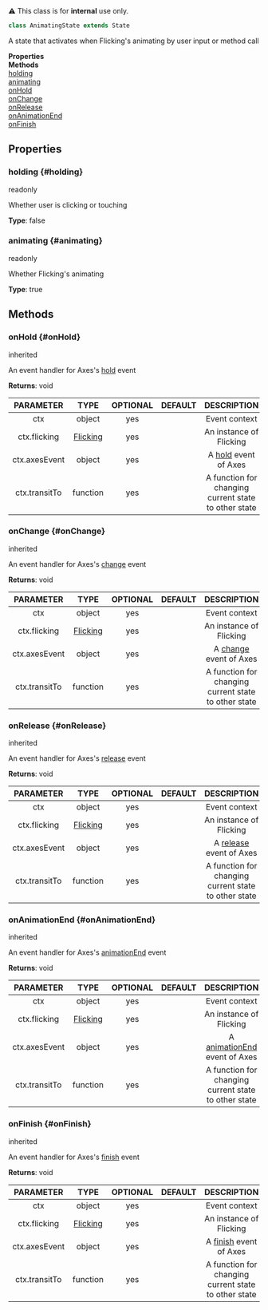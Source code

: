 
<div className="notification is-warning my-2">⚠️ This class is for <strong>internal</strong> use only.</div>

```ts
class AnimatingState extends State
```
A state that activates when Flicking's animating by user input or method call

<div className="container">
    <div className="row mb-2"><div className="col col--6"><strong>Properties</strong></div><div className="col col--6"><strong>Methods</strong></div></div>
    <div className="row"><div className="col col--6"><a href="#holding">holding</a><br/><a href="#animating">animating</a></div><div className="col col--6"><a href="#onHold">onHold</a><br/><a href="#onChange">onChange</a><br/><a href="#onRelease">onRelease</a><br/><a href="#onAnimationEnd">onAnimationEnd</a><br/><a href="#onFinish">onFinish</a></div></div>
  </div>



## Properties

### holding {#holding}

<div className="bulma-tags">

<span className="bulma-tag is-warning">readonly</span>


</div>

Whether user is clicking or touching

**Type**: false
















### animating {#animating}

<div className="bulma-tags">

<span className="bulma-tag is-warning">readonly</span>


</div>

Whether Flicking's animating

**Type**: true
















## Methods

### onHold {#onHold}

<div className="bulma-tags">


<span className="bulma-tag is-danger">inherited</span>

</div>

An event handler for Axes's [hold](https://naver#github#io/egjs-axes/release/latest/doc/eg#Axes#html#event-hold) event





**Returns**: void




|PARAMETER|TYPE|OPTIONAL|DEFAULT|DESCRIPTION|
|:---:|:---:|:---:|:---:|:---:|
|ctx|object|yes||Event context|
|ctx.flicking|[Flicking](Flicking)|yes||An instance of Flicking|
|ctx.axesEvent|object|yes||A [hold](https://naver#github#io/egjs-axes/release/latest/doc/eg#Axes#html#event-hold) event of Axes|
|ctx.transitTo|function|yes||A function for changing current state to other state|








### onChange {#onChange}

<div className="bulma-tags">


<span className="bulma-tag is-danger">inherited</span>

</div>

An event handler for Axes's [change](https://naver#github#io/egjs-axes/release/latest/doc/eg#Axes#html#event-change) event





**Returns**: void




|PARAMETER|TYPE|OPTIONAL|DEFAULT|DESCRIPTION|
|:---:|:---:|:---:|:---:|:---:|
|ctx|object|yes||Event context|
|ctx.flicking|[Flicking](Flicking)|yes||An instance of Flicking|
|ctx.axesEvent|object|yes||A [change](https://naver#github#io/egjs-axes/release/latest/doc/eg#Axes#html#event-change) event of Axes|
|ctx.transitTo|function|yes||A function for changing current state to other state|








### onRelease {#onRelease}

<div className="bulma-tags">


<span className="bulma-tag is-danger">inherited</span>

</div>

An event handler for Axes's [release](https://naver#github#io/egjs-axes/release/latest/doc/eg#Axes#html#event-release) event





**Returns**: void




|PARAMETER|TYPE|OPTIONAL|DEFAULT|DESCRIPTION|
|:---:|:---:|:---:|:---:|:---:|
|ctx|object|yes||Event context|
|ctx.flicking|[Flicking](Flicking)|yes||An instance of Flicking|
|ctx.axesEvent|object|yes||A [release](https://naver#github#io/egjs-axes/release/latest/doc/eg#Axes#html#event-release) event of Axes|
|ctx.transitTo|function|yes||A function for changing current state to other state|








### onAnimationEnd {#onAnimationEnd}

<div className="bulma-tags">


<span className="bulma-tag is-danger">inherited</span>

</div>

An event handler for Axes's [animationEnd](https://naver#github#io/egjs-axes/release/latest/doc/eg#Axes#html#event-animationEnd) event





**Returns**: void




|PARAMETER|TYPE|OPTIONAL|DEFAULT|DESCRIPTION|
|:---:|:---:|:---:|:---:|:---:|
|ctx|object|yes||Event context|
|ctx.flicking|[Flicking](Flicking)|yes||An instance of Flicking|
|ctx.axesEvent|object|yes||A [animationEnd](https://naver#github#io/egjs-axes/release/latest/doc/eg#Axes#html#event-animationEnd) event of Axes|
|ctx.transitTo|function|yes||A function for changing current state to other state|








### onFinish {#onFinish}

<div className="bulma-tags">


<span className="bulma-tag is-danger">inherited</span>

</div>

An event handler for Axes's [finish](https://naver#github#io/egjs-axes/release/latest/doc/eg#Axes#html#event-finish) event





**Returns**: void




|PARAMETER|TYPE|OPTIONAL|DEFAULT|DESCRIPTION|
|:---:|:---:|:---:|:---:|:---:|
|ctx|object|yes||Event context|
|ctx.flicking|[Flicking](Flicking)|yes||An instance of Flicking|
|ctx.axesEvent|object|yes||A [finish](https://naver#github#io/egjs-axes/release/latest/doc/eg#Axes#html#event-finish) event of Axes|
|ctx.transitTo|function|yes||A function for changing current state to other state|









